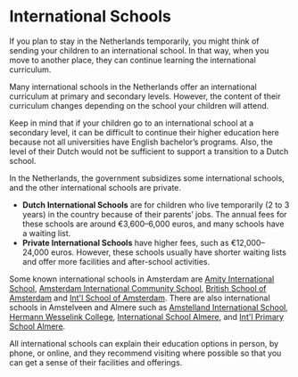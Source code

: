 <meta id="schooling-international" title="International Schools" />

# International Schools

If you plan to stay in the Netherlands temporarily, you might think of sending your children to an international school. In that way, when you move to another place, they can continue learning the international curriculum.

Many international schools in the Netherlands offer an international curriculum at primary and secondary levels. However, the content of their curriculum changes depending on the school your children will attend.

Keep in mind that if your children go to an international school at a secondary level, it can be difficult to continue their higher education here because not all universities have English bachelor’s programs. Also, the level of their Dutch would not be sufficient to support a transition to a Dutch school.

In the Netherlands, the government subsidizes some international schools, and the other international schools are private.

-   **Dutch International Schools** are for children who live temporarily (2 to 3 years) in the country because of their parents’ jobs. The annual fees for these schools are around €3,600–6,000 euros, and many schools have a waiting list.
-   **Private International Schools** have higher fees, such as €12,000–24,000 euros. However, these schools usually have shorter waiting lists and offer more facilities and after-school activities.

Some known international schools in Amsterdam are [Amity International School](https://www.amityschool.nl/), [Amsterdam International Community School](https://aics.espritscholen.nl/home), [British School of Amsterdam](https://www.britams.nl/) and [Int'l School of Amsterdam](https://www.isa.nl/). There are also international schools in Amstelveen and Almere such as [Amstelland International School](https://amstelland-international-school.nl/), [Hermann Wesselink College](https://www.hethwc.nl/), [International School Almere](https://www.internationalschoolalmere.nl/), and [Int'l Primary School Almere](https://www.ipsalmere.nl/).

All international schools can explain their education options in person, by phone, or online, and they recommend visiting where possible so that you can get a sense of their facilities and offerings.
